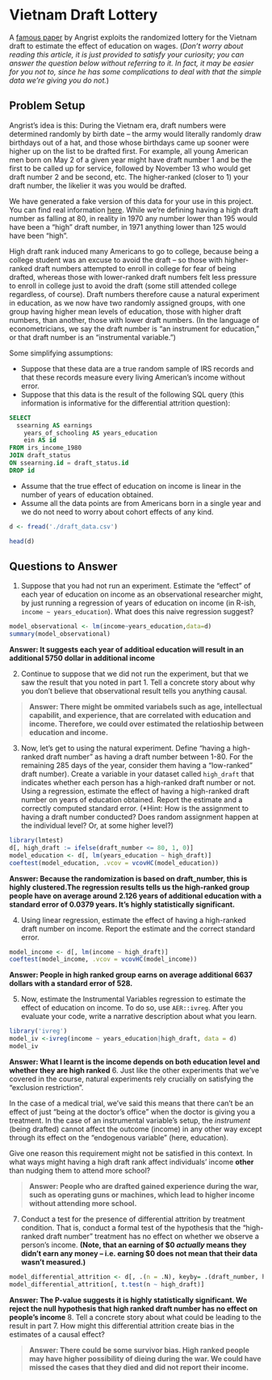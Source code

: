 # Vietnam Draft Lottery 

A [famous paper](http://sites.duke.edu/niou/files/2011/06/Angrist_lifetime-earningsmall.pdf) by Angrist exploits the randomized lottery for the Vietnam draft to estimate the effect of education on wages. (*Don’t worry about reading this article, it is just provided to satisfy your curiosity; you can answer the question below without referring to it. In fact, it may be easier for you not to, since he has some complications to deal with that the simple data we’re giving you do not.*)

## Problem Setup

Angrist’s idea is this: During the Vietnam era, draft numbers were determined randomly by birth date -- the army would literally randomly draw birthdays out of a hat, and those whose birthdays came up sooner were higher up on the list to be drafted first. For example, all young American men born on May 2 of a given year might have draft number 1 and be the first to be called up for service, followed by November 13 who would get draft number 2 and be second, etc. The higher-ranked (closer to 1) your draft number, the likelier it was you would be drafted.

We have generated a fake version of this data for your use in this project. You can find real information [here](https://www.sss.gov/About/History-And-Records/lotter1). While we're defining having a high draft number as falling at 80, in reality in 1970 any number lower than 195 would have been a "high" draft number, in 1971 anything lower than 125 would have been "high". 

High draft rank induced many Americans to go to college, because being a college student was an excuse to avoid the draft -- so those with higher-ranked draft numbers attempted to enroll in college for fear of being drafted, whereas those with lower-ranked draft numbers felt less pressure to enroll in college just to avoid the draft (some still attended college regardless, of course). Draft numbers therefore cause a natural experiment in education, as we now have two randomly assigned groups, with one group having higher mean levels of education, those with higher draft numbers, than another, those with lower draft numbers. (In the language of econometricians, we say the draft number is “an instrument for education,” or that draft number is an “instrumental variable.”)

Some simplifying assumptions:

- Suppose that these data are a true random sample of IRS records and that these records measure every living American’s income without error.
- Suppose that this data is the result of the following SQL query (this information is informative for the differential attrition question): 

```SQL
SELECT 
  ssearning AS earnings 
    years_of_schooling AS years_education
    ein AS id
FROM irs_income_1980 
JOIN draft_status 
ON ssearning.id = draft_status.id
DROP id 

```

- Assume that the true effect of education on income is linear in the number of years of education obtained.
- Assume all the data points are from Americans born in a single year and we do not need to worry about cohort effects of any kind.


```r
d <- fread('./draft_data.csv')

head(d)
```

## Questions to Answer

1. Suppose that you had not run an experiment. Estimate the "effect" of each year of education on income as an observational researcher might, by just running a regression of years of education on income (in R-ish, `income ~ years_education`). What does this naive regression suggest?

```r
model_observational <- lm(income~years_education,data=d)
summary(model_observational)
```
**Answer: It suggests each year of additioal education will result in an additional 5750 dollar in additional income**

2. Continue to suppose that we did not run the experiment, but that we saw the result that you noted in part 1. Tell a concrete story about why you don't believe that observational result tells you anything causal. 

>**Answer: There might be ommited variabels such as age, intellectual capabilit, and experience, that are correlated with education and income. Therefore, we could over estimated the relatioship between education and income.**

3. Now, let’s get to using the natural experiment. Define "having a high-ranked draft number" as having a draft number between 1-80. For the remaining 285 days of the year, consider them having a "low-ranked" draft number). Create a variable in your dataset called `high_draft` that indicates whether each person has a high-ranked draft number or not. Using a regression, estimate the effect of having a high-ranked draft number on years of education obtained. Report the estimate and a correctly computed standard error. (*Hint: How is the assignment to having a draft number conducted? Does random assignment happen at the individual level? Or, at some higher level?)

```r
library(lmtest)
d[, high_draft := ifelse(draft_number <= 80, 1, 0)]
model_education <- d[, lm(years_education ~ high_draft)]
coeftest(model_education, .vcov = vcovHC(model_education))

```
**Answer: Because the randomization is based on draft_number, this is highly clustered.The regression results tells us  the high-ranked group people have on average around 2.126 years of additional education with a standard error of 0.0379 years. It's highly statistically significant.**

4. Using linear regression, estimate the effect of having a high-ranked draft number on income. Report the estimate and the correct standard error.

```r
model_income <- d[, lm(income ~ high_draft)]
coeftest(model_income, .vcov = vcovHC(model_income))

```
**Answer: People in high ranked group earns on average additional 6637 dollars with a standard error of 528.**

5. Now, estimate the Instrumental Variables regression to estimate the effect of education on income. To do so, use `AER::ivreg`. After you evaluate your code, write a narrative description about what you learn. 

```r
library('ivreg')
model_iv <-ivreg(income ~ years_education|high_draft, data = d)
model_iv

```
**Answer: What I learnt is the income depends on both education level and whether they are high ranked**
6. Just like the other experiments that we've covered in the course, natural experiments rely crucially on satisfying the "exclusion restriction". 

In the case of a medical trial, we've said this means that there can't be an effect of just "being at the doctor's office" when the doctor is giving you a treatment. In the case of an instrumental variable's setup, the *instrument* (being drafted) cannot affect the outcome (income) in any other way except through its effect on the "endogenous variable" (here, education). 

> 

Give one reason this requirement might not be satisfied in this context. In what ways might having a high draft rank affect individuals' income **other** than nudging them to attend more school? 

> **Answer: People who are drafted gained experience during the war, such as operating guns or machines, which lead to higher income without attending more school.**

7. Conduct a test for the presence of differential attrition by treatment condition. That is, conduct a formal test of the hypothesis that the “high-ranked draft number” treatment has no effect on whether we observe a person’s income. **(Note, that an earning of $0 *actually* means they didn't earn any money -- i.e. earning $0 does not mean that their data wasn't measured.)**

```r
model_differential_attrition <- d[, .(n = .N), keyby= .(draft_number, high_draft)]
model_differential_attrition[, t.test(n ~ high_draft)]

```
**Answer: The P-value suggests it is highly statistically significant. We reject the null hypothesis that high ranked draft number has no effect on people's income**
8. Tell a concrete story about what could be leading to the result in part 7. How might this differential attrition create bias in the estimates of a causal effect?

> **Answer: There could be some survivor bias. High ranked people may have higher possibility of dieing during the war. We could have missed the cases that they died and did not report their income.** 
